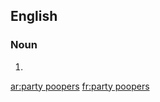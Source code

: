 {{also|party-poopers}}
==English==

===Noun===
{{head|en|noun plural form|head=[[party]] [[poopers]]}}

# {{plural of|party pooper|lang=en}}

[[ar:party poopers]]
[[fr:party poopers]]